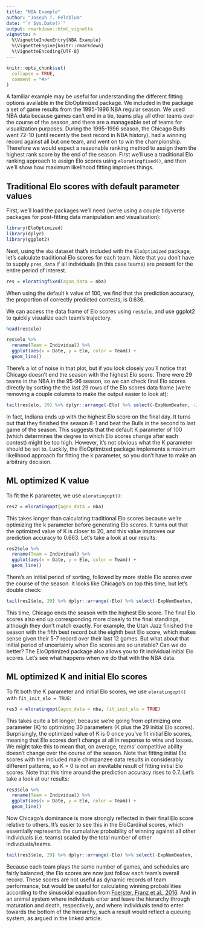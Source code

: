 ```yaml
---
title: "NBA Example"
author: "Joseph T. Feldblum"
date: "`r Sys.Date()`"
output: rmarkdown::html_vignette
vignette: >
  %\VignetteIndexEntry{NBA Example}
  %\VignetteEngine{knitr::rmarkdown}
  %\VignetteEncoding{UTF-8}
---
```


```r
knitr::opts_chunk$set(
  collapse = TRUE,
  comment = "#>"
)
```

A familiar example may be useful for understanding the different fitting options available in the EloOptimized package.  We included in the package a set of game results from the 1995-1996 NBA regular season.  We used NBA data because games can't end in a tie, teams play all other teams over the course of the season, and there are a manageable set of teams for visualization purposes.  During the 1995-1996 season, the Chicago Bulls went 72-10 (until recently the best record in NBA history), had a winning record against all but one team, and went on to win the championship.  Therefore we would expect a reasonable ranking method to assign them the highest rank score by the end of the season.  First we'll use a traditional Elo ranking approach to assign Elo scores using `eloratingfixed()`, and then we'll show how maximum likelihood fitting improves things.

## Traditional Elo scores with default parameter values

First, we'll load the packages we'll need (we're using a couple tidyverse packages for post-fitting data manipulation and visualization):

```r
library(EloOptimized)
library(dplyr)
library(ggplot2)
```

Next, using the `nba` dataset that's included with the `EloOptimized` package, let's calculate traditional Elo scores for each team.  Note that you don't have to supply `pres_data` if all individuals (in this case teams) are present for the entire period of interest.

```r
res = eloratingfixed(agon_data = nba)
```

When using the default k value of 100, we find that the prediction accuracy, the proportion of correctly predicted contests, is 0.636.  

We can access the data frame of Elo scores using `res$elo`, and use ggplot2 to quickly visualize each team's trajectory.

```r
head(res$elo)

res$elo %>%
  rename(Team = Individual) %>%
  ggplot(aes(x = Date, y = Elo, color = Team)) + 
  geom_line()
```

There's a lot of noise in that plot, but if you look closely you'll notice that Chicago doesn't end the season with the highest Elo score.  There were 29 teams in the NBA in the 95-96 season, so we can check final Elo scores directly by sorting the the last 29 rows of the Elo scores data frame (we're removing a couple columns to make the output easier to look at):

```r
tail(res$elo, 29) %>% dplyr::arrange(-Elo) %>% select(-ExpNumBeaten, -JenksEloCardinal)
```

In fact, Indiana ends up with the highest Elo score on the final day.  It turns out that they finished the season 8-1 and beat the Bulls in the second to last game of the season.  This suggests that the default K parameter of 100 (which determines the degree to which Elo scores change after each contest) might be too high.  However, it's not obvious what the K parameter should be set to.  Luckily, the EloOptimized package implements a maximum likelihood approach for fitting the k parameter, so you don't have to make an arbitrary decision.

## ML optimized K value

To fit the K parameter, we use `eloratingopt()`:

```r
res2 = eloratingopt(agon_data = nba)
```

This takes longer than calculating traditional Elo scores because we're optimizing the k parameter before generating Elo scores.  It turns out that the optimized value of K is closer to 20, and this value improves our prediction accuracy to 0.663.  Let's take a look at our results:

```r
res2$elo %>%
  rename(Team = Individual) %>%
  ggplot(aes(x = Date, y = Elo, color = Team)) + 
  geom_line()
```

There's an initial period of sorting, followed by more stable Elo scores over the course of the season.  It looks like Chicago's on top this time, but let's double check:

```r
tail(res2$elo, 29) %>% dplyr::arrange(-Elo) %>% select(-ExpNumBeaten, -JenksEloCardinal)
```

This time, Chicago ends the season with the highest Elo score.  The final Elo scores also end up corresponding more closely to the final standings, although they don't match exactly.  For example, the Utah Jazz finished the season with the fifth best record but the eighth best Elo score, which makes sense given their 5-7 record over their last 12 games.  But what about that initial period of uncertainty when Elo scores are so unstable?  Can we do better?  The EloOptimized package also allows you to fit individual initial Elo scores.  Let's see what happens when we do that with the NBA data.

## ML optimized K and initial Elo scores

To fit both the K parameter and initial Elo scores, we use `eloratingopt()` with `fit_init_elo = TRUE`:

```r
res3 = eloratingopt(agon_data = nba, fit_init_elo = TRUE)
```

This takes quite a bit longer, because we're going from optimizing one parameter (K) to optimizing 30 parameters (K plus the 29 initial Elo scores). Surprisingly, the optimized value of K is 0 once you've fit initial Elo scores, meaning that Elo scores don't change at all in response to wins and losses.  We might take this to mean that, on average, teams' competitive ability doesn't change over the course of the season.  Note that fitting initial Elo scores with the included male chimpanzee data results in considerably different patterns, so K = 0 is not an inevitable result of fitting initial Elo scores.  Note that this time around the prediction accuracy rises to 0.7.  Let's take a look at our results: 

```r
res3$elo %>%
  rename(Team = Individual) %>%
  ggplot(aes(x = Date, y = Elo, color = Team)) + 
  geom_line()
```

Now Chicago's dominance is more strongly reflected in their final Elo score relative to others.  It's easier to see this in the EloCardinal scores, which essentially represents the cumulative probability of winning against all other individuals (i.e. teams) scaled by the total number of other individuals/teams.

```r
tail(res3$elo, 29) %>% dplyr::arrange(-Elo) %>% select(-ExpNumBeaten, -JenksEloCardinal)
```

Because each team plays the same number of games, and schedules are fairly balanced, the Elo scores are now just follow each team's overall record.  These scores are not useful as dynamic records of team performance, but would be useful for calculating winning probabilities according to the sinusoidal equation from [Foerster, Franz et al., 2016](https://www.nature.com/articles/srep35404).  And in an animal system where individuals enter and leave the hierarchy through maturation and death, respectively, and where individuals tend to enter towards the bottom of the hierarchy, such a result would reflect a queuing system, as argued in the linked article.  
